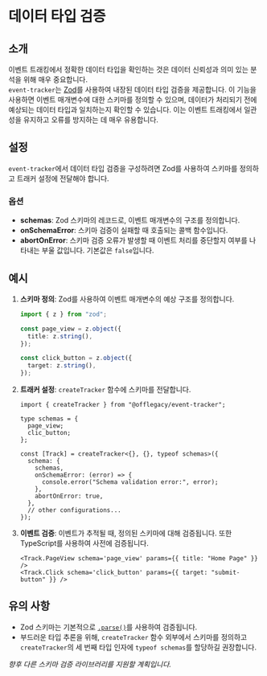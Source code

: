 # 데이터 타입 검증

## 소개

이벤트 트래킹에서 정확한 데이터 타입을 확인하는 것은 데이터 신뢰성과 의미 있는 분석을 위해 매우 중요합니다.  
`event-tracker`는 [Zod](https://zod.dev/)를 사용하여 내장된 데이터 타입 검증을 제공합니다.
이 기능을 사용하면 이벤트 매개변수에 대한 스키마를 정의할 수 있으며, 데이터가 처리되기 전에 예상되는 데이터 타입과 일치하는지 확인할 수 있습니다.
이는 이벤트 트래킹에서 일관성을 유지하고 오류를 방지하는 데 매우 유용합니다.

## 설정

`event-tracker`에서 데이터 타입 검증을 구성하려면 Zod를 사용하여 스키마를 정의하고 트래커 설정에 전달해야 합니다.

### 옵션

- **schemas**: Zod 스키마의 레코드로, 이벤트 매개변수의 구조를 정의합니다.
- **onSchemaError**: 스키마 검증이 실패할 때 호출되는 콜백 함수입니다.
- **abortOnError**: 스키마 검증 오류가 발생할 때 이벤트 처리를 중단할지 여부를 나타내는 부울 값입니다. 기본값은 `false`입니다.

## 예시

1. **스키마 정의**: Zod를 사용하여 이벤트 매개변수의 예상 구조를 정의합니다.

   ```typescript
   import { z } from "zod";

   const page_view = z.object({
     title: z.string(),
   });

   const click_button = z.object({
     target: z.string(),
   });
   ```

2. **트래커 설정**: `createTracker` 함수에 스키마를 전달합니다.

   ```tsx
   import { createTracker } from "@offlegacy/event-tracker";

   type schemas = {
     page_view;
     clic_button;
   };

   const [Track] = createTracker<{}, {}, typeof schemas>({
     schema: {
       schemas,
       onSchemaError: (error) => {
         console.error("Schema validation error:", error);
       },
       abortOnError: true,
     },
     // other configurations...
   });
   ```

3. **이벤트 검증**: 이벤트가 추적될 때, 정의된 스키마에 대해 검증됩니다. 또한 TypeScript를 사용하여 사전에 검증됩니다.
   ```tsx
   <Track.PageView schema='page_view' params={{ title: "Home Page" }} />
   <Track.Click schema='click_button' params={{ target: "submit-button" }} />
   ```

## 유의 사항

- Zod 스키마는 기본적으로 [`.parse()`](https://zod.dev/?id=parse)를 사용하여 검증됩니다.
- 부드러운 타입 추론을 위해, `createTracker` 함수 외부에서 스키마를 정의하고 `createTracker`의 세 번째 타입 인자에 `typeof schemas`를 할당하길 권장합니다.

_향후 다른 스키마 검증 라이브러리를 지원할 계획입니다._
